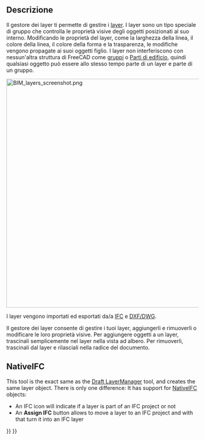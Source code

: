 <languages/>

{{Docnav
|[[BIM_Classification|Classification]]
|[[BIM_Material|Materials]]
|[[BIM_Workbench|BIM]]
|IconL=BIM_Classification.svg
|IconR=BIM_Material.svg
|IconC=Workbench_BIM.svg
}}

<div class="mw-translate-fuzzy">
{{GuiCommandAddon/it
|Name=BIM Layers
|Name/it=Strati BIM
|Workbenches=[[BIM Workbench/it|BIM]]
|Addon=BIM
|MenuLocation=Gestione → Strati
}}
</div>

<span id="Description"></span>
==Descrizione==

<div class="mw-translate-fuzzy">
Il gestore dei layer ti permette di gestire i [[Draft Layer/it|layer]]. I layer sono un tipo speciale di gruppo che controlla le proprietà visive degli oggetti posizionati al suo interno. Modificando le proprietà del layer, come la larghezza della linea, il colore della linea, il colore della forma e la trasparenza, le modifiche vengono propagate ai suoi oggetti figlio. I layer non interferiscono con nessun'altra struttura di FreeCAD come [[Std_Group/it|gruppi]] o [[Arch BuildingPart/it|Parti di edificio]], quindi qualsiasi oggetto può essere allo stesso tempo parte di un layer e parte di un gruppo.
</div>

[[Image:BIM_layers_screenshot.png|600px]]
{{Caption|Layers manager}}

<div class="mw-translate-fuzzy">
I layer vengono importati ed esportati da/a [[Arch IFC/it|IFC]] e [[Draft DXF/it|DXF/DWG]].
</div>

<div class="mw-translate-fuzzy">
Il gestore dei layer consente di gestire i tuoi layer, aggiungerli e rimuoverli o modificare le loro proprietà visive. Per aggiungere oggetti a un layer, trascinali semplicemente nel layer nella vista ad albero. Per rimuoverli, trascinali dal layer e rilasciali nella radice del documento.
</div>

==NativeIFC==

This tool is the exact same as the [[Draft LayerManager]] tool, and creates the same layer object. There is only one difference: It has support for [[NativeIFC]] objects:

* An IFC icon will indicate if a layer is part of an IFC project or not
* An '''Assign IFC''' button allows to move a layer to an IFC project and with that turn it into an IFC layer


{{Docnav
|[[BIM_Classification|Classification]]
|[[BIM_Material|Material]]
|[[BIM_Workbench|BIM]]
|IconL=BIM_Classification.svg
|IconR=BIM_Material.svg
|IconC=Workbench_BIM.svg
}}

{{BIM_Tools_navi{{#translation:}}}}
{{Userdocnavi{{#translation:}}}}